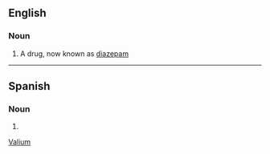 ==English==

===Noun===
{{en-noun}}

# A drug, now known as [[diazepam]]

[[Category:en:Drugs|Valium]]

----

==Spanish==

===Noun===
{{es-noun|m}}

# {{l|en|valium}}